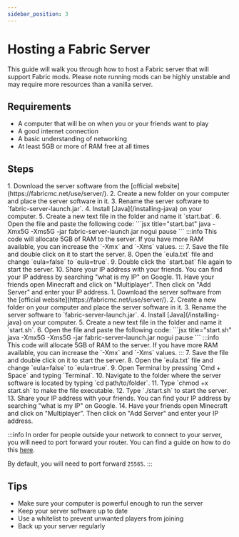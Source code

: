 ```yaml
---
sidebar_position: 3
---
```


# Hosting a Fabric Server
This guide will walk you through how to host a Fabric server that will support Fabric mods. Please note running mods can be highly unstable and may require more resources than a vanilla server.

## Requirements
- A computer that will be on when you or your friends want to play
- A good internet connection
- A basic understanding of networking
- At least 5GB or more of RAM free at all times

## Steps
<OSTabs showLinux={false}>
<TabItem value="windows" label="Windows">
1. Download the server software from the [official website](https://fabricmc.net/use/server/).
2. Create a new folder on your computer and place the server software in it.
3. Rename the server software to `fabric-server-launch.jar`.
4. Install [Java](/installing-java) on your computer.
5. Create a new text file in the folder and name it `start.bat`.
6. Open the file and paste the following code:
```jsx title="start.bat"
java -Xmx5G -Xms5G -jar fabric-server-launch.jar nogui
pause
```
:::info
This code will allocate 5GB of RAM to the server. If you have more RAM available, you can increase the `-Xmx` and `-Xms` values.
:::
7. Save the file and double click on it to start the server.
8. Open the `eula.txt` file and change `eula=false` to `eula=true`.
9. Double click the `start.bat` file again to start the server.
10. Share your IP address with your friends. You can find your IP address by searching "what is my IP" on Google.
11. Have your friends open Minecraft and click on "Multiplayer". Then click on "Add Server" and enter your IP address.
</TabItem>
<TabItem value="mac" label="MacOS/Linux">
1. Download the server software from the [official website](https://fabricmc.net/use/server/).
2. Create a new folder on your computer and place the server software in it.
3. Rename the server software to `fabric-server-launch.jar`.
4. Install [Java](/installing-java) on your computer.
5. Create a new text file in the folder and name it `start.sh`.
6. Open the file and paste the following code:
```jsx title="start.sh"
java -Xmx5G -Xms5G -jar fabric-server-launch.jar nogui
pause
```
:::info
This code will allocate 5GB of RAM to the server. If you have more RAM available, you can increase the `-Xmx` and `-Xms` values.
:::
7. Save the file and double click on it to start the server.
8. Open the `eula.txt` file and change `eula=false` to `eula=true`.
9. Open Terminal by pressing `Cmd + Space` and typing `Terminal`.
10. Navigate to the folder where the server software is located by typing `cd path/to/folder`.
11. Type `chmod +x start.sh` to make the file executable.
12. Type `./start.sh` to start the server.
13. Share your IP address with your friends. You can find your IP address by searching "what is my IP" on Google.
14. Have your friends open Minecraft and click on "Multiplayer". Then click on "Add Server" and enter your IP address.
</TabItem>
</OSTabs>

:::info
In order for people outside your network to connect to your server, you will need to port forward your router. You can find a guide on how to do this [here](https://portforward.com/how-to-port-forward/).

By default, you will need to port forward `25565`.
:::

## Tips
- Make sure your computer is powerful enough to run the server
- Keep your server software up to date
- Use a whitelist to prevent unwanted players from joining
- Back up your server regularly